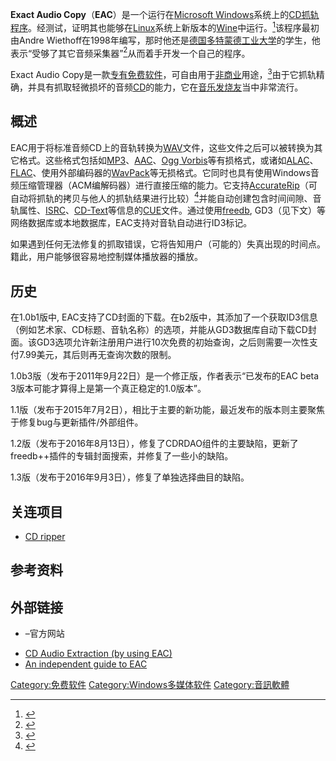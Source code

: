 {{Update|inaccurate=yes|date=2017年2月}}
{{Infobox software
| name = Exact Audio Copy
| logo = <!-- 檔案已被刪除 [[File:Exact_Audio_Copy_Icon.png|64px]] -->
| screenshot = 
| caption = Exact Audio Copy running under Linux, through Wine
| developer = Andre Wiethoff
| latest_release_version = 1.6
| latest_release_date = {{Start date and age|2020|11|11}}<ref>{{Cite web |url=http://www.exactaudiocopy.de/en/index.php/resources/whats-new/whats-new/ |title="What's new – Exact Audio Copy" |accessdate=2021-10-01 |archive-date=2021-08-12 |archive-url=https://web.archive.org/web/20210812040437/https://www.exactaudiocopy.de/en/index.php/resources/whats-new/whats-new/ |dead-url=no }}</ref>
| operating_system = [[Microsoft_Windows|Windows]]
| genre = [[CD_ripper|CD ripper]]
| license = [[专有软件|专有]]，[[免费软件|免费软件]]
| website = [http://www.exactaudiocopy.de/ exactaudiocopy.de]
}}

'''Exact Audio Copy'''（'''EAC'''）是一个运行在[[Microsoft_Windows|Microsoft Windows]]系统上的[[抓轨|CD抓轨]][[计算机程序|程序]]。经测试，证明其也能够在[[Linux|Linux]]系统上新版本的[[Wine|Wine]]中运行。<ref>{{Cite web |url=http://appdb.winehq.org/appview.php?iAppId=1190 |title=Wine Application DB entry for EAC |accessdate=2015-07-08 |archive-date=2014-02-01 |archive-url=https://web.archive.org/web/20140201221003/http://appdb.winehq.org/appview.php?iAppId=1190 |dead-url=yes }}</ref>该程序最初由Andre Wiethoff在1998年编写，那时他还是[[多特蒙德工业大学|德国多特蒙德工业大学]]的学生，他表示“受够了其它音频采集器”<ref>{{cite web |url=http://www.audiomastermind.us/2006/03/10/exact-audio-copy/ |title=AudioMastermind Weblog |archiveurl=https://web.archive.org/web/20080626030539/http://www.audiomastermind.us/2006/03/10/exact-audio-copy/ |archivedate=2008-06-26 |accessdate=2011-03-26 |publisher=audiomastermind.us |deadurl=yes }}</ref>从而着手开发一个自己的程序。

Exact Audio Copy是一款[[专有软件|专有]][[免费软件|免费软件]]，可自由用于[[非商业|非商业]]用途，<ref>{{Cite web |url=http://www.exactaudiocopy.de/en/index.php/resources/registration/ |title=Registration Information |accessdate=2015-07-08 |archive-date=2015-07-08 |archive-url=https://web.archive.org/web/20150708015929/http://www.exactaudiocopy.de/en/index.php/resources/registration/ |dead-url=yes }}</ref>由于它抓轨精确，并具有抓取轻微损坏的音频[[CD|CD]]的能力，它在[[音乐发烧友|音乐发烧友]]当中非常流行。

==概述==
EAC用于将标准音频CD上的音轨转换为[[WAV|WAV]]文件，这些文件之后可以被转换为其它格式。这些格式包括如[[MP3|MP3]]、[[高级音频编码|AAC]]、[[Vorbis|Ogg Vorbis]]等有损格式，或诸如[[Apple_Lossless|ALAC]]、[[FLAC|FLAC]]、使用外部编码器的[[WavPack|WavPack]]等无损格式。它同时也具有使用Windows音频压缩管理器（ACM编解码器）进行直接压缩的能力。它支持[[AccurateRip|AccurateRip]]（可自动将抓轨的拷贝与他人的抓轨结果进行比较）<ref>{{Cite web |url=http://www.accuraterip.com/ |title=AccurateRip |accessdate=2015-07-08 |archive-date=2015-07-21 |archive-url=https://web.archive.org/web/20150721093041/http://www.accuraterip.com/ |dead-url=yes }}</ref>并能自动创建包含时间间隙、音轨属性、[[国际标准音像制品编码|ISRC]]、[[CD-Text|CD-Text]]等信息的[[CUE脚本|CUE]]文件。通过使用[[freedb|freedb]], GD3（见下文）等网络数据库或本地数据库，EAC支持对音轨自动进行ID3标记。 

如果遇到任何无法修复的抓取错误，它将告知用户（可能的）失真出现的时间点。籍此，用户能够很容易地控制媒体播放器的播放。

==历史==
在1.0b1版中, EAC支持了CD封面的下载。在b2版中，其添加了一个获取ID3信息（例如艺术家、CD标题、音轨名称）的选项，并能从GD3数据库自动下载CD封面。该GD3选项允许新注册用户进行10次免费的初始查询，之后则需要一次性支付7.99美元，其后则再无查询次数的限制。

1.0b3版（发布于2011年9月22日）是一个修正版，作者表示“已发布的EAC beta 3版本可能才算得上是第一个真正稳定的1.0版本”。

1.1版（发布于2015年7月2日），相比于主要的新功能，最近发布的版本则主要聚焦于修复bug与更新插件/外部组件。

1.2版（发布于2016年8月13日），修复了CDRDAO组件的主要缺陷，更新了freedb++插件的专辑封面搜索，并修复了一些小的缺陷。

1.3版（发布于2016年9月3日），修复了单独选择曲目的缺陷。

==关连项目==
* [[CD_ripper|CD ripper]]

==参考资料==
{{Reflist}}

==外部链接==
*{{official website|http://www.exactaudiocopy.de|Exact Audio Copy}} –官方网站
*[http://carltonbale.com/cd-audio-extraction CD Audio Extraction (by using EAC)]{{Wayback|url=http://carltonbale.com/cd-audio-extraction |date=20100213030314 }}
*[https://web.archive.org/web/20141023082524/http://blowfish.be/eac/ An independent guide to EAC]

[[Category:免费软件|Category:免费软件]]
[[Category:Windows多媒体软件|Category:Windows多媒体软件]]
[[Category:音訊軟體|Category:音訊軟體]]